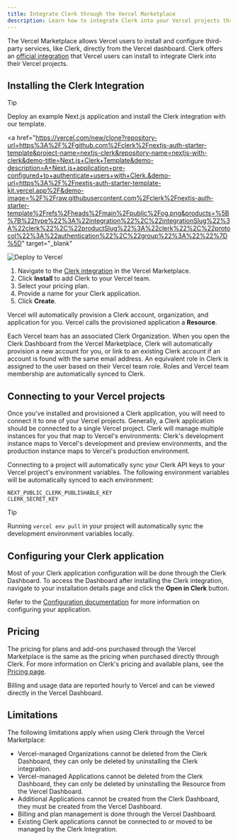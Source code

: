 ```yaml
---
title: Integrate Clerk through the Vercel Marketplace
description: Learn how to integrate Clerk into your Vercel projects through the Vercel Marketplace.
---
```


The Vercel Marketplace allows Vercel users to install and configure third-party services, like Clerk, directly from the Vercel dashboard. Clerk offers an [official integration](https://vercel.com/marketplace/clerk) that Vercel users can install to integrate Clerk into their Vercel projects.

## Installing the Clerk Integration

> [!TIP]
> Deploy an example Next.js application and install the Clerk integration with our template.
>
> <a
>   href="https://vercel.com/new/clone?repository-url=https%3A%2F%2Fgithub.com%2Fclerk%2Fnextjs-auth-starter-template&project-name=nextjs-clerk&repository-name=nextjs-with-clerk&demo-title=Next.js+Clerk+Template&demo-description=A+Next.js+application+pre-configured+to+authenticate+users+with+Clerk.&demo-url=https%3A%2F%2Fnextjs-auth-starter-template-kit.vercel.app%2F&demo-image=%2F%2Fraw.githubusercontent.com%2Fclerk%2Fnextjs-auth-starter-template%2Frefs%2Fheads%2Fmain%2Fpublic%2Fog.png&products=%5B%7B%22type%22%3A%22integration%22%2C%22integrationSlug%22%3A%22clerk%22%2C%22productSlug%22%3A%22clerk%22%2C%22protocol%22%3A%22authentication%22%2C%22group%22%3A%22%22%7D%5D"
>   target="_blank"
> >
>   <img src="https://vercel.com/button" alt="Deploy to Vercel" />
> </a>

1. Navigate to the [Clerk integration](https://vercel.com/marketplace/clerk) in the Vercel Marketplace.
1. Click **Install** to add Clerk to your Vercel team.
1. Select your pricing plan.
1. Provide a name for your Clerk application.
1. Click **Create**.

Vercel will automatically provision a Clerk account, organization, and application for you. Vercel calls the provisioned application a **Resource**.

Each Vercel team has an associated Clerk Organization. When you open the Clerk Dashboard from the Vercel Marketplace, Clerk will automatically provision a new account for you, or link to an existing Clerk account if an account is found with the same email address. An equivalent role in Clerk is assigned to the user based on their Vercel team role. Roles and Vercel team membership are automatically synced to Clerk.

## Connecting to your Vercel projects

Once you've installed and provisioned a Clerk application, you will need to connect it to one of your Vercel projects. Generally, a Clerk application should be connected to a single Vercel project. Clerk will manage multiple instances for you that map to Vercel's environments: Clerk's development instance maps to Vercel's development and preview environments, and the production instance maps to Vercel's production environment.

Connecting to a project will automatically sync your Clerk API keys to your Vercel project's environment variables. The following environment variables will be automatically synced to each environment:

```
NEXT_PUBLIC_CLERK_PUBLISHABLE_KEY
CLERK_SECRET_KEY
```

> [!TIP]
> Running `vercel env pull` in your project will automatically sync the development environment variables locally.

## Configuring your Clerk application

Most of your Clerk application configuration will be done through the Clerk Dashboard. To access the Dashboard after installing the Clerk integration, navigate to your installation details page and click the **Open in Clerk** button.

Refer to the [Configuration documentation](/docs/guides/configure/auth-strategies/sign-up-sign-in-options) for more information on configuring your application.

## Pricing

The pricing for plans and add-ons purchased through the Vercel Marketplace is the same as the pricing when purchased directly through Clerk. For more information on Clerk's pricing and available plans, see the [Pricing page](/pricing).

Billing and usage data are reported hourly to Vercel and can be viewed directly in the Vercel Dashboard.

## Limitations

The following limitations apply when using Clerk through the Vercel Marketplace:

- Vercel-managed Organizations cannot be deleted from the Clerk Dashboard, they can only be deleted by uninstalling the Clerk integration.
- Vercel-managed Applications cannot be deleted from the Clerk Dashboard, they can only be deleted by uninstalling the Resource from the Vercel Dashboard.
- Additional Applications cannot be created from the Clerk Dashboard, they must be created from the Vercel Dashboard.
- Billing and plan management is done through the Vercel Dashboard.
- Existing Clerk applications cannot be connected to or moved to be managed by the Clerk Integration.
